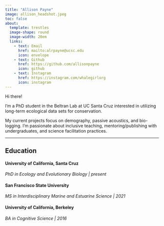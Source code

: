 ```yaml
---
title: "Allison Payne"
image: allison_headshot.jpeg
toc: false 
about: 
  template: trestles
  image-shape: round
  image-width: 20em
  links: 
    - text: Email 
      href: mailto:alrpayne@ucsc.edu
      icon: envelope
    - text: Github
      href: https://github.com/allisonpayne
      icon: github
    - text: Instagram
      href: https://instagram.com/whalegirlorg
      icon: instagram
---
```


[Hi there!]{.custom-subtitle}

I'm a PhD student in the Beltran Lab at UC Santa Cruz interested in utilizing long-term ecological data sets for conservation.

My current projects focus on demography, passive acoustics, and bio-logging. I'm passionate about inclusive teaching, mentoring/publishing with undergraduates, and science facilitation practices.

------------------------------------------------------------------------

## Education

#### **University of California, Santa Cruz**

*PhD in Ecology and Evolutionary Biology \| present*

#### **San Francisco State University**

*MS in Interdisciplinary Marine and Estuarine Science \| 2021*

#### **University of California, Berkeley**

*BA in Cognitive Science \| 2016*
